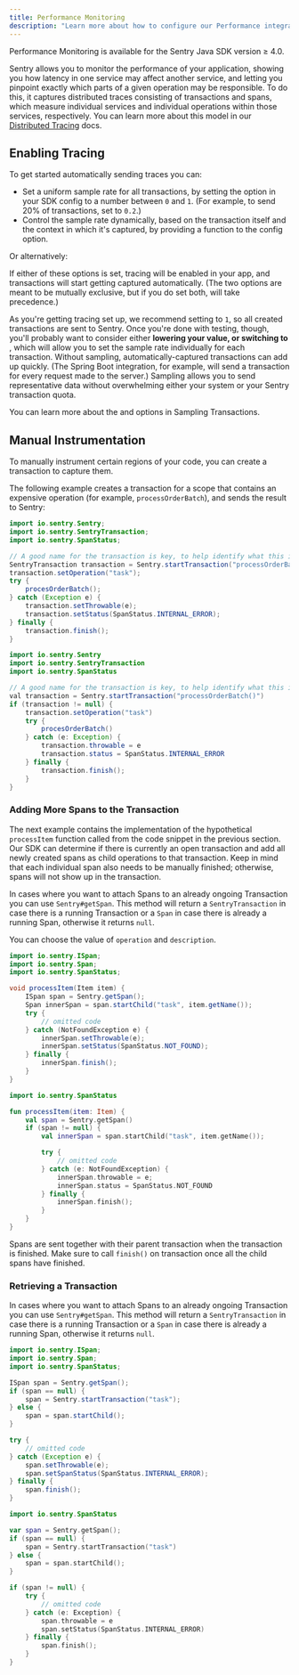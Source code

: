 ```yaml
---
title: Performance Monitoring
description: "Learn more about how to configure our Performance integrations to get the best experience out of it."
---
```


<Alert level="warning" title="Note">
Performance Monitoring is available for the Sentry Java SDK version ≥ 4.0.
</Alert>

Sentry allows you to monitor the performance of your application, showing you how latency in one service may affect another service, and letting you pinpoint exactly which parts of a given operation may be responsible. To do this, it captures distributed traces consisting of transactions and spans, which measure individual services and individual operations within those services, respectively. You can learn more about this model in our [Distributed Tracing](/product/performance/distributed-tracing/) docs.

## Enabling Tracing

To get started automatically sending traces you can:

- Set a uniform sample rate for all transactions, by setting the <PlatformIdentifier name="traces-sample-rate" /> option in your SDK config to a number between `0` and `1`. (For example, to send 20% of transactions, set <PlatformIdentifier name="traces-sample-rate" /> to `0.2`.)
- Control the sample rate dynamically, based on the transaction itself and the context in which it's captured, by providing a function to the <PlatformIdentifier name="traces-sampler" /> config option.

Or alternatively:

<PlatformContent includePath="performance/enable-tracing" />

If either of these options is set, tracing will be enabled in your app, and transactions will start getting captured automatically. (The two options are meant to be mutually exclusive, but if you do set both, <PlatformIdentifier name="traces-sampler" /> will take precedence.)

As you're getting tracing set up, we recommend setting <PlatformIdentifier name="traces-sample-rate" /> to `1`, so all created transactions are sent to Sentry. Once you're done with testing, though, you'll probably want to consider either **lowering your <PlatformIdentifier name="traces-sample-rate" /> value, or switching to <PlatformIdentifier name="traces-sampler" />**, which will allow you to set the sample rate individually for each transaction. Without sampling, automatically-captured transactions can add up quickly. (The Spring Boot integration, for example, will send a transaction for every request made to the server.) Sampling allows you to send representative data without overwhelming either your system or your Sentry transaction quota.

You can learn more about the <PlatformIdentifier name="traces-sample-rate" /> and <PlatformIdentifier name="traces-sampler" /> options in <PlatformLink to="/performance/sampling/">Sampling Transactions</PlatformLink>.

## Manual Instrumentation

To manually instrument certain regions of your code, you can create a transaction to capture them.

The following example creates a transaction for a scope that contains an expensive operation (for example, `processOrderBatch`), and sends the result to Sentry:

```java {tabTitle:Java}
import io.sentry.Sentry;
import io.sentry.SentryTransaction;
import io.sentry.SpanStatus;

// A good name for the transaction is key, to help identify what this is about
SentryTransaction transaction = Sentry.startTransaction("processOrderBatch()");
transaction.setOperation("task");
try {
    procesOrderBatch();
} catch (Exception e) {
    transaction.setThrowable(e);
    transaction.setStatus(SpanStatus.INTERNAL_ERROR);
} finally {
    transaction.finish();
}
```

```java {tabTitle:Kotlin}
import io.sentry.Sentry
import io.sentry.SentryTransaction
import io.sentry.SpanStatus

// A good name for the transaction is key, to help identify what this is about
val transaction = Sentry.startTransaction("processOrderBatch()")
if (transaction != null) {
    transaction.setOperation("task")
    try {
        procesOrderBatch()
    } catch (e: Exception) {
        transaction.throwable = e
        transaction.status = SpanStatus.INTERNAL_ERROR
    } finally {
        transaction.finish();
    }
}
```

### Adding More Spans to the Transaction

The next example contains the implementation of the hypothetical `processItem` function called from the code snippet in the previous section. Our SDK can determine if there is currently an open transaction and add all newly created spans as child operations to that transaction. Keep in mind that each individual span also needs to be manually finished; otherwise, spans will not show up in the transaction.

In cases where you want to attach Spans to an already ongoing Transaction you can use `Sentry#getSpan`. This method will return a `SentryTransaction` in case there is a running Transaction or a `Span` in case there is already a running Span, otherwise it returns `null`.

You can choose the value of `operation` and `description`.

```java {tabTitle:Java}
import io.sentry.ISpan;
import io.sentry.Span;
import io.sentry.SpanStatus;

void processItem(Item item) {
    ISpan span = Sentry.getSpan();
    Span innerSpan = span.startChild("task", item.getName());
    try {
        // omitted code
    } catch (NotFoundException e) {
        innerSpan.setThrowable(e);
        innerSpan.setStatus(SpanStatus.NOT_FOUND);
    } finally {
        innerSpan.finish();
    }
}
```

```kotlin {tabTitle:Kotlin}
import io.sentry.SpanStatus

fun processItem(item: Item) {
    val span = Sentry.getSpan()
    if (span != null) {
        val innerSpan = span.startChild("task", item.getName());

        try {
            // omitted code
        } catch (e: NotFoundException) {
            innerSpan.throwable = e;
            innerSpan.status = SpanStatus.NOT_FOUND
        } finally {
            innerSpan.finish();
        }
    }
}
```

Spans are sent together with their parent transaction when the transaction is finished. Make sure to call `finish()` on transaction once all the child spans have finished.

### Retrieving a Transaction

In cases where you want to attach Spans to an already ongoing Transaction you can use `Sentry#getSpan`. This method will return a `SentryTransaction` in case there is a running Transaction or a `Span` in case there is already a running Span, otherwise it returns `null`.

```java {tabTitle: Java}
import io.sentry.ISpan;
import io.sentry.Span;
import io.sentry.SpanStatus;

ISpan span = Sentry.getSpan();
if (span == null) {
    span = Sentry.startTransaction("task");
} else {
    span = span.startChild();
}

try {
    // omitted code
} catch (Exception e) {
    span.setThrowable(e);
    span.setSpanStatus(SpanStatus.INTERNAL_ERROR);
} finally {
    span.finish();
}
```

```kotlin {tabTitle: Kotlin}
import io.sentry.SpanStatus

var span = Sentry.getSpan();
if (span == null) {
    span = Sentry.startTransaction("task")
} else {
    span = span.startChild();
}

if (span != null) {
    try {
        // omitted code
    } catch (e: Exception) {
        span.throwable = e
        span.setStatus(SpanStatus.INTERNAL_ERROR)
    } finally {
        span.finish();
    }
}
```
